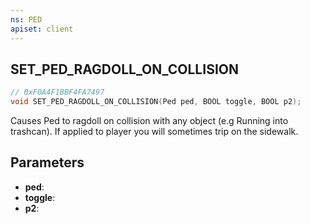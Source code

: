 ```yaml
---
ns: PED
apiset: client
---
```

## SET_PED_RAGDOLL_ON_COLLISION

```c
// 0xF0A4F1BBF4FA7497
void SET_PED_RAGDOLL_ON_COLLISION(Ped ped, BOOL toggle, BOOL p2);
```

Causes Ped to ragdoll on collision with any object (e.g Running into trashcan). If applied to player you will sometimes trip on the sidewalk.

## Parameters
* **ped**:
* **toggle**:
* **p2**: